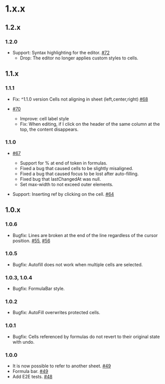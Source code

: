 # 1.x.x

## 1.2.x
### 1.2.0
- Support: Syntax highlighting for the editor. [#72](https://github.com/walkframe/gridsheet/pull/72)
  - Drop: The editor no longer applies custom styles to cells.

## 1.1.x

### 1.1.1
- Fix: ^1.1.0 version Cells not aligning in sheet (left,center,right) [#68](https://github.com/walkframe/gridsheet/issues/68)

- [#70](https://github.com/walkframe/gridsheet/pull/70)
  - Improve: cell label style
  - Fix: When editing, if I click on the header of the same column at the top, the content disappears.

### 1.1.0
- [#67](https://github.com/walkframe/gridsheet/pull/67)
  - Support for % at end of token in formulas.
  - Fixed a bug that caused cells to be slightly misaligned.
  - Fixed a bug that caused focus to be lost after auto-filling.
  - Fixed bug that lastChangedAt was null.
  - Set max-width to not exceed outer elements.

- Support: Inserting ref by clicking on the cell. [#64](https://github.com/walkframe/gridsheet/pull/64)

## 1.0.x

### 1.0.6
- Bugfix: Lines are broken at the end of the line regardless of the cursor position. [#55](https://github.com/walkframe/gridsheet/pull/55), [#56](https://github.com/walkframe/gridsheet/pull/56)

### 1.0.5
- Bugfix: Autofill does not work when multiple cells are selected.

### 1.0.3, 1.0.4
- Bugfix: FormulaBar style.

### 1.0.2
- Bugfix: AutoFill overwrites protected cells.

### 1.0.1
- Bugfix: Cells referenced by formulas do not revert to their original state with undo.

### 1.0.0
- It is now possible to refer to another sheet. [#49](https://github.com/walkframe/gridsheet/pull/49)
- Formula bar. [#49](https://github.com/walkframe/gridsheet/pull/49)
- Add E2E tests. [#48](https://github.com/walkframe/gridsheet/pull/48)

